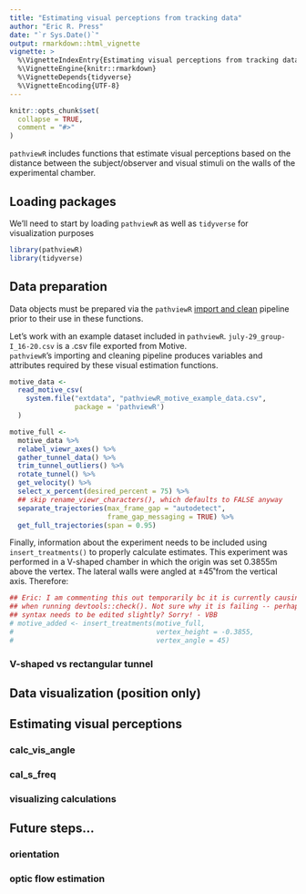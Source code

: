 ```yaml
---
title: "Estimating visual perceptions from tracking data"
author: "Eric R. Press" 
date: "`r Sys.Date()`"
output: rmarkdown::html_vignette
vignette: >
  %\VignetteIndexEntry{Estimating visual perceptions from tracking data}
  %\VignetteEngine{knitr::rmarkdown}
  %\VignetteDepends{tidyverse}
  %\VignetteEncoding{UTF-8}
---
```

```r
knitr::opts_chunk$set(
  collapse = TRUE,
  comment = "#>"
)
```

`pathviewR` includes functions that estimate visual perceptions based on the 
distance between the subject/observer and visual stimuli on the walls of the 
experimental chamber.

## Loading packages
We'll need to start by loading `pathviewR` as well as `tidyverse` for
visualization purposes

```r
library(pathviewR)
library(tidyverse)
```


## Data preparation
Data objects must be prepared via the `pathviewR` [import and clean]() 
pipeline prior to their use in these functions.

Let's work with an example dataset included in `pathviewR`. 
`july-29_group-I_16-20.csv` is a .csv file exported from Motive.  
`pathviewR`'s importing and cleaning pipeline produces variables and attributes 
required by these visual estimation functions.

```r
motive_data <-
  read_motive_csv(
    system.file("extdata", "pathviewR_motive_example_data.csv",
                package = 'pathviewR')
  )

motive_full <-
  motive_data %>%
  relabel_viewr_axes() %>%
  gather_tunnel_data() %>%
  trim_tunnel_outliers() %>%
  rotate_tunnel() %>%
  get_velocity() %>%
  select_x_percent(desired_percent = 75) %>%
  ## skip rename_viewr_characters(), which defaults to FALSE anyway
  separate_trajectories(max_frame_gap = "autodetect",
                        frame_gap_messaging = TRUE) %>%
  get_full_trajectories(span = 0.95)
```

Finally, information about the experiment needs to be included using
`insert_treatments()` to properly calculate estimates.
This experiment was performed in a V-shaped chamber in which the origin was set 
0.3855m above the vertex. The lateral walls were angled at ±45˚from the vertical 
axis. Therefore:

```r
## Eric: I am commenting this out temporarily bc it is currently causing issues
## when running devtools::check(). Not sure why it is failing -- perhaps the
## syntax needs to be edited slightly? Sorry! - VBB
# motive_added <- insert_treatments(motive_full,
#                                   vertex_height = -0.3855,
#                                   vertex_angle = 45)
```




### V-shaped vs rectangular tunnel

## Data visualization (position only)



## Estimating visual perceptions 
### calc_vis_angle
### cal_s_freq
### visualizing calculations

## Future steps...
### orientation 
### optic flow estimation



 




